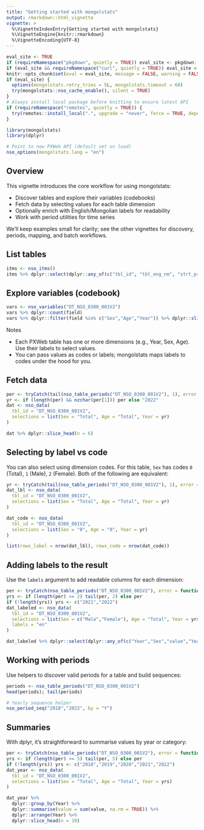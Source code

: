 ```yaml
---
title: "Getting started with mongolstats"
output: rmarkdown::html_vignette
vignette: >
  %\VignetteIndexEntry{Getting started with mongolstats}
  %\VignetteEngine{knitr::rmarkdown}
  %\VignetteEncoding{UTF-8}
---
```


```r
eval_site <- TRUE
if (requireNamespace("pkgdown", quietly = TRUE)) eval_site <- pkgdown::in_pkgdown()
if (eval_site && requireNamespace("curl", quietly = TRUE)) eval_site <- curl::has_internet()
knitr::opts_chunk$set(eval = eval_site, message = FALSE, warning = FALSE, error = TRUE)
if (eval_site) {
  options(mongolstats.retry_tries = 5L, mongolstats.timeout = 60)
  try(mongolstats::nso_cache_enable(), silent = TRUE)
}
# Always install local package before knitting to ensure latest API
if (requireNamespace("remotes", quietly = TRUE)) {
  try(remotes::install_local(".", upgrade = "never", force = TRUE, dependencies = FALSE), silent = TRUE)
}
```

```r
library(mongolstats)
library(dplyr)

# Point to new PXWeb API (default set on load)
nso_options(mongolstats.lang = "en")
```

## Overview

This vignette introduces the core workflow for using mongolstats:

- Discover tables and explore their variables (codebooks)
- Fetch data by selecting values for each table dimension
- Optionally enrich with English/Mongolian labels for readability
- Work with period utilities for time series

We’ll keep examples small for clarity; see the other vignettes for discovery, periods, mapping, and batch workflows.

## List tables

```r
itms <- nso_itms()
itms %>% dplyr::select(dplyr::any_of(c("tbl_id", "tbl_eng_nm", "strt_prd", "end_prd"))) %>% dplyr::slice_head(n = 5)
```

## Explore variables (codebook)

```r
vars <- nso_variables("DT_NSO_0300_001V2")
vars %>% dplyr::count(field)
vars %>% dplyr::filter(field %in% c("Sex","Age","Year")) %>% dplyr::slice_head(n = 10)
```

Notes

- Each PXWeb table has one or more dimensions (e.g., Year, Sex, Age). Use their labels to select values.
- You can pass values as codes or labels; mongolstats maps labels to codes under the hood for you.

## Fetch data

```r
per <- tryCatch(tail(nso_table_periods("DT_NSO_0300_001V2"), 1), error = function(e) "")
yr <- if (length(per) && nzchar(per[1])) per else "2022"
dat <- nso_data(
  tbl_id = "DT_NSO_0300_001V2",
  selections = list(Sex = "Total", Age = "Total", Year = yr)
)

dat %>% dplyr::slice_head(n = 6)
```

## Selecting by label vs code

You can also select using dimension codes. For this table, `Sex` has codes `0` (Total), `1` (Male), `2` (Female).
Both of the following are equivalent:

```r
yr <- tryCatch(tail(nso_table_periods("DT_NSO_0300_001V2"), 1), error = function(e) "2022")
dat_lbl <- nso_data(
  tbl_id = "DT_NSO_0300_001V2",
  selections = list(Sex = "Total", Age = "Total", Year = yr)
)

dat_code <- nso_data(
  tbl_id = "DT_NSO_0300_001V2",
  selections = list(Sex = "0", Age = "0", Year = yr)
)

list(rows_label = nrow(dat_lbl), rows_code = nrow(dat_code))
```

## Adding labels to the result

Use the `labels` argument to add readable columns for each dimension:

```r
per <- tryCatch(nso_table_periods("DT_NSO_0300_001V2"), error = function(e) character())
yrs <- if (length(per) >= 2) tail(per, 2) else per
if (!length(yrs)) yrs <- c("2021","2022")
dat_labeled <- nso_data(
  tbl_id = "DT_NSO_0300_001V2",
  selections = list(Sex = c("Male","Female"), Age = "Total", Year = yrs),
  labels = "en"
)

dat_labeled %>% dplyr::select(dplyr::any_of(c("Year","Sex","value","Year_en","Sex_en"))) %>% dplyr::slice_head(n = 8)
```

## Working with periods

Use helpers to discover valid periods for a table and build sequences:

```r
periods <- nso_table_periods("DT_NSO_0300_001V2")
head(periods); tail(periods)

# Yearly sequence helper
nso_period_seq("2018","2022", by = "Y")
```

## Summaries

With dplyr, it’s straightforward to summarise values by year or category:

```r
per <- tryCatch(nso_table_periods("DT_NSO_0300_001V2"), error = function(e) character())
yrs <- if (length(per) >= 5) tail(per, 5) else per
if (!length(yrs)) yrs <- c("2018","2019","2020","2021","2022")
dat_year <- nso_data(
  tbl_id = "DT_NSO_0300_001V2",
  selections = list(Sex = "Total", Age = "Total", Year = yrs)
)

dat_year %>%
  dplyr::group_by(Year) %>%
  dplyr::summarise(value = sum(value, na.rm = TRUE)) %>%
  dplyr::arrange(Year) %>%
  dplyr::slice_head(n = 10)
```
